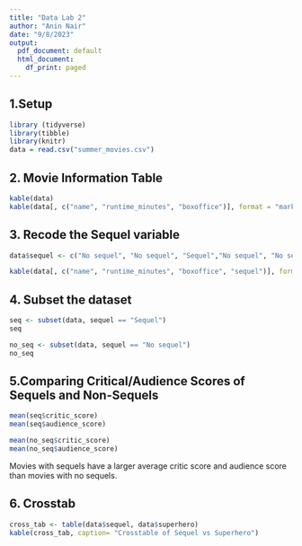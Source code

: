 ---
title: "Data Lab 2"
author: "Anin Nair"
date: "9/8/2023"
output:
  pdf_document: default
  html_document:
    df_print: paged
---

## 1.Setup
```{r}
library (tidyverse)
library(tibble)
library(knitr)
data = read.csv("summer_movies.csv")
```

## 2. Movie Information Table

```{r}
kable(data)
kable(data[, c("name", "runtime_minutes", "boxoffice")], format = "markdown", col.names= c("Name", "Runtime", "Box Office Profit"), caption = "Here's some information about the movie csv" )
```

## 3. Recode the Sequel variable 
```{r}
data$sequel <- c("No sequel", "No sequel", "Sequel","No sequel", "No sequel", "Sequel", "Sequel")

kable(data[, c("name", "runtime_minutes", "boxoffice", "sequel")], format = "markdown", col.names= c("Name", "Runtime", "Box Office Profit", "Sequel"), caption = "Here's some information about the movie csv" )
```

## 4. Subset the dataset 
```{r}
seq <- subset(data, sequel == "Sequel")
seq
```

```{r}
no_seq <- subset(data, sequel == "No sequel")
no_seq
```

## 5.Comparing Critical/Audience Scores of Sequels and Non-Sequels
```{r}
mean(seq$critic_score)
mean(seq$audience_score)
```
```{r}
mean(no_seq$critic_score)
mean(no_seq$audience_score)
```
Movies with sequels have a larger average critic score and audience score than movies with no sequels. 

## 6. Crosstab

```{r}
cross_tab <- table(data$sequel, data$superhero)
kable(cross_tab, caption= "Crosstable of Sequel vs Superhero")

```
